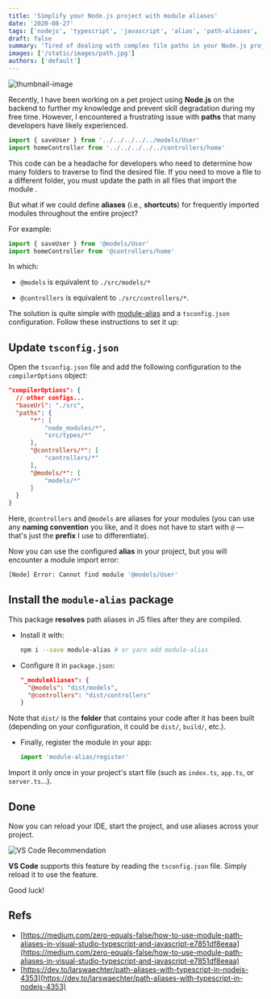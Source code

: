 ```yaml
---
title: 'Simplify your Node.js project with module aliases'
date: '2020-08-27'
tags: ['nodejs', 'typescript', 'javascript', 'alias', 'path-aliases', 'tsconfig']
draft: false
summary: 'Tired of dealing with complex file paths in your Node.js project? Learn how to set up module aliases using TypeScript and module-alias package to simplify your imports and improve your development experience.'
images: ['/static/images/path.jpg']
authors: ['default']
---
```



![thumbnail-image](/static/images/path.jpg)

<UnsplashPhotoInfo photoURL="https://unsplash.com/photos/pKeF6Tt3c08" author="Brendan Church" />

Recently, I have been working on a pet project using **Node.js** on the backend to further my knowledge and prevent skill degradation during my free time. However, I encountered a frustrating issue with **paths** that many developers have likely experienced.

```typescript
import { saveUser } from '../../../../../models/User'
import homeController from '../../../../../controllers/home'
```

This code can be a headache for developers who need to determine how many folders to traverse to find the desired file. If you need to move a file to a different folder, you must update the path in all files that import the module <Twemoji emoji="face-with-steam-from-nose"/>.

But what if we could define **aliases** (i.e., **shortcuts**) for frequently imported modules throughout the entire project?

For example:

```typescript
import { saveUser } from '@models/User'
import homeController from '@controllers/home'
```

In which:

- `@models` is equivalent to `./src/models/*`

- `@controllers` is equivalent to `./src/controllers/*`.

The solution is quite simple with [module-alias](https://www.npmjs.com/package/module-alias) and a `tsconfig.json` configuration. Follow these instructions to set it up:

## Update `tsconfig.json`

Open the `tsconfig.json` file and add the following configuration to the `compilerOptions` object:

```json
"compilerOptions": {
  // other configs...
  "baseUrl": "./src",
  "paths": {
      "*": [
          "node_modules/*",
          "src/types/*"
      ],
      "@controllers/*": [
          "controllers/*"
      ],
      "@models/*": [
          "models/*"
      ]
  }
}
```

Here, `@controllers` and `@models` are aliases for your modules (you can use any **naming convention** you like, and it does not have to start with `@` — that's just the **prefix** I use to differentiate).

Now you can use the configured **alias** in your project, but you will encounter a module import error:

```bash
[Node] Error: Cannot find module '@models/User'
```

## Install the `module-alias` package

This package **resolves** path aliases in JS files after they are compiled.

- Install it with:

  ```bash
  npm i --save module-alias # or yarn add module-alias
  ```

- Configure it in `package.json`:

  ```json
  "_moduleAliases": {
    "@models": "dist/models",
    "@controllers": "dist/controllers"
  }
  ```

Note that `dist/` is the **folder** that contains your code after it has been built (depending on your configuration, it could be `dist/`, `build/`, etc.).

- Finally, register the module in your app:

  ```typescript
  import 'module-alias/register'
  ```

Import it only once in your project's start file (such as `index.ts`, `app.ts`, or `server.ts`...).

## Done <Twemoji emoji="party popper" />

Now you can reload your IDE, start the project, and use aliases across your project.

![VS Code Recommendation](/static/images/vscode.png)

**VS Code** supports this feature by reading the `tsconfig.json` file. Simply reload it to use the feature.

Good luck!

## Refs

- [https://medium.com/zero-equals-false/how-to-use-module-path-aliases-in-visual-studio-typescript-and-javascript-e7851df8eeaa](https://medium.com/zero-equals-false/how-to-use-module-path-aliases-in-visual-studio-typescript-and-javascript-e7851df8eeaa)
- [https://dev.to/larswaechter/path-aliases-with-typescript-in-nodejs-4353](https://dev.to/larswaechter/path-aliases-with-typescript-in-nodejs-4353)

